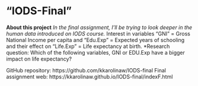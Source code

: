 

# "IODS-Final"


**About this project**
*In the final assignment, I'll be trying to look deeper in the human data introduced on IODS course.
*Interest in variables "GNI" = Gross National Income per capita and "Edu.Exp" = Expected years of schooling and their effect on "Life.Exp" = Life expectancy at birth.
*Research question: Which of the following variables, GNI or EDU.Exp have a bigger impact on life expectancy?

GitHub repository: https://github.com/kkarolinaw/IODS-final
Final assignment web: https://kkarolinaw.github.io/IODS-final/indexF.html 